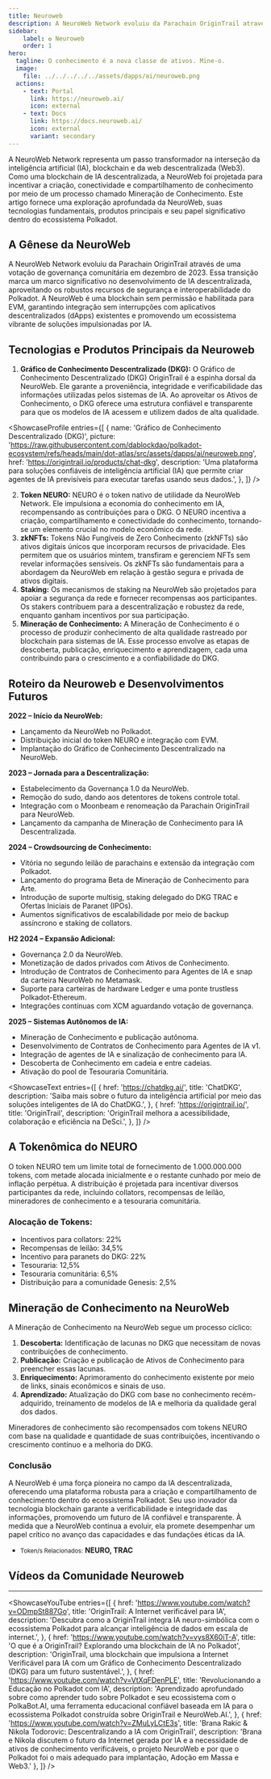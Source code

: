 ```yaml
---
title: Neuroweb
description: A NeuroWeb Network evoluiu da Parachain OriginTrail através de uma votação de governança comunitária em dezembro de 2023.
sidebar:
    label: ✪ Neuroweb
    order: 1
hero:
  tagline: O conhecimento é a nova classe de ativos. Mine-o.
  image: 
    file: ../../../../../assets/dapps/ai/neuroweb.png
  actions:
    - text: Portal
      link: https://neuroweb.ai/
      icon: external
    - text: Docs
      link: https://docs.neuroweb.ai/
      icon: external
      variant: secondary
---
```



A NeuroWeb Network representa um passo transformador na interseção da inteligência artificial (IA), blockchain e da web descentralizada (Web3). Como uma blockchain de IA descentralizada, a NeuroWeb foi projetada para incentivar a criação, conectividade e compartilhamento de conhecimento por meio de um processo chamado Mineração de Conhecimento. Este artigo fornece uma exploração aprofundada da NeuroWeb, suas tecnologias fundamentais, produtos principais e seu papel significativo dentro do ecossistema Polkadot.

## A Gênese da NeuroWeb
A NeuroWeb Network evoluiu da Parachain OriginTrail através de uma votação de governança comunitária em dezembro de 2023. Essa transição marca um marco significativo no desenvolvimento de IA descentralizada, aproveitando os robustos recursos de segurança e interoperabilidade do Polkadot. A NeuroWeb é uma blockchain sem permissão e habilitada para EVM, garantindo integração sem interrupções com aplicativos descentralizados (dApps) existentes e promovendo um ecossistema vibrante de soluções impulsionadas por IA.

## Tecnologias e Produtos Principais da Neuroweb
1. **Gráfico de Conhecimento Descentralizado (DKG):** O Gráfico de Conhecimento Descentralizado (DKG) OriginTrail é a espinha dorsal da NeuroWeb. Ele garante a proveniência, integridade e verificabilidade das informações utilizadas pelos sistemas de IA. Ao aproveitar os Ativos de Conhecimento, o DKG oferece uma estrutura confiável e transparente para que os modelos de IA acessem e utilizem dados de alta qualidade.

<ShowcaseProfile
  entries={[
    {
      name: 'Gráfico de Conhecimento Descentralizado (DKG)',
      picture: 'https://raw.githubusercontent.com/dablockdao/polkadot-ecosystem/refs/heads/main/dot-atlas/src/assets/dapps/ai/neuroweb.png',
      href: 'https://origintrail.io/products/chat-dkg',
      description: 'Uma plataforma para soluções confiáveis de inteligência artificial (IA) que permite criar agentes de IA previsíveis para executar tarefas usando seus dados.',
    },
  ]}
/>

2. **Token NEURO:** NEURO é o token nativo de utilidade da NeuroWeb Network. Ele impulsiona a economia do conhecimento em IA, recompensando as contribuições para o DKG. O NEURO incentiva a criação, compartilhamento e conectividade do conhecimento, tornando-se um elemento crucial no modelo econômico da rede.
3. **zkNFTs:** Tokens Não Fungíveis de Zero Conhecimento (zkNFTs) são ativos digitais únicos que incorporam recursos de privacidade. Eles permitem que os usuários mintem, transfiram e gerenciem NFTs sem revelar informações sensíveis. Os zkNFTs são fundamentais para a abordagem da NeuroWeb em relação à gestão segura e privada de ativos digitais.
4. **Staking:** Os mecanismos de staking na NeuroWeb são projetados para apoiar a segurança da rede e fornecer recompensas aos participantes. Os stakers contribuem para a descentralização e robustez da rede, enquanto ganham incentivos por sua participação.
5. **Mineração de Conhecimento:** A Mineração de Conhecimento é o processo de produzir conhecimento de alta qualidade rastreado por blockchain para sistemas de IA. Esse processo envolve as etapas de descoberta, publicação, enriquecimento e aprendizagem, cada uma contribuindo para o crescimento e a confiabilidade do DKG.

## Roteiro da Neuroweb e Desenvolvimentos Futuros
**2022 – Início da NeuroWeb:**
- Lançamento da NeuroWeb no Polkadot.
- Distribuição inicial do token NEURO e integração com EVM.
- Implantação do Gráfico de Conhecimento Descentralizado na NeuroWeb.

**2023 – Jornada para a Descentralização:**
- Estabelecimento da Governança 1.0 da NeuroWeb.
- Remoção do sudo, dando aos detentores de tokens controle total.
- Integração com o Moonbeam e renomeação da Parachain OriginTrail para NeuroWeb.
- Lançamento da campanha de Mineração de Conhecimento para IA Descentralizada.

**2024 – Crowdsourcing de Conhecimento:**
- Vitória no segundo leilão de parachains e extensão da integração com Polkadot.
- Lançamento do programa Beta de Mineração de Conhecimento para Arte.
- Introdução de suporte multisig, staking delegado do DKG TRAC e Ofertas Iniciais de Paranet (IPOs).
- Aumentos significativos de escalabilidade por meio de backup assíncrono e staking de collators.

**H2 2024 – Expansão Adicional:**
- Governança 2.0 da NeuroWeb.
- Monetização de dados privados com Ativos de Conhecimento.
- Introdução de Contratos de Conhecimento para Agentes de IA e snap da carteira NeuroWeb no Metamask.
- Suporte para carteiras de hardware Ledger e uma ponte trustless Polkadot-Ethereum.
- Integrações contínuas com XCM aguardando votação de governança.

**2025 – Sistemas Autônomos de IA:**
- Mineração de Conhecimento e publicação autônoma.
- Desenvolvimento de Contratos de Conhecimento para Agentes de IA v1.
- Integração de agentes de IA e sinalização de conhecimento para IA.
- Descoberta de Conhecimento em cadeia e entre cadeias.
- Ativação do pool de Tesouraria Comunitária.

<ShowcaseText
  entries={[
    {
      href: 'https://chatdkg.ai/',
      title: 'ChatDKG',
      description: 'Saiba mais sobre o futuro da inteligência artificial por meio das soluções inteligentes de IA do ChatDKG.',
    },
        {
      href: 'https://origintrail.io/',
      title: 'OriginTrail',
      description: 'OriginTrail melhora a acessibilidade, colaboração e eficiência na DeSci.',
    },
  ]}
/>

## A Tokenômica do NEURO
O token NEURO tem um limite total de fornecimento de 1.000.000.000 tokens, com metade alocada inicialmente e o restante cunhado por meio de inflação perpétua. A distribuição é projetada para incentivar diversos participantes da rede, incluindo collators, recompensas de leilão, mineradores de conhecimento e a tesouraria comunitária.

### **Alocação de Tokens:**
- Incentivos para collators: 22%
- Recompensas de leilão: 34,5%
- Incentivo para paranets do DKG: 22%
- Tesouraria: 12,5%
- Tesouraria comunitária: 6,5%
- Distribuição para a comunidade Genesis: 2,5%

## Mineração de Conhecimento na NeuroWeb
A Mineração de Conhecimento na NeuroWeb segue um processo cíclico:
1. **Descoberta:** Identificação de lacunas no DKG que necessitam de novas contribuições de conhecimento.
2. **Publicação:** Criação e publicação de Ativos de Conhecimento para preencher essas lacunas.
3. **Enriquecimento:** Aprimoramento do conhecimento existente por meio de links, sinais econômicos e sinais de uso.
4. **Aprendizado:** Atualização do DKG com base no conhecimento recém-adquirido, treinamento de modelos de IA e melhoria da qualidade geral dos dados.

Mineradores de conhecimento são recompensados com tokens NEURO com base na qualidade e quantidade de suas contribuições, incentivando o crescimento contínuo e a melhoria do DKG.

### Conclusão
A NeuroWeb é uma força pioneira no campo da IA descentralizada, oferecendo uma plataforma robusta para a criação e compartilhamento de conhecimento dentro do ecossistema Polkadot. Seu uso inovador da tecnologia blockchain garante a verificabilidade e integridade das informações, promovendo um futuro de IA confiável e transparente. À medida que a NeuroWeb continua a evoluir, ela promete desempenhar um papel crítico no avanço das capacidades e das fundações éticas da IA.

- <small>Token/s Relacionados:</small> **NEURO, TRAC**

## Vídeos da Comunidade Neuroweb
------------
<ShowcaseYouTube
  entries={[
              {
      href: 'https://www.youtube.com/watch?v=ODmpSt887Go',
      title: 'OriginTrail: A Internet verificável para IA',
      description: 'Descubra como a OriginTrail integra IA neuro-simbólica com o ecossistema Polkadot para alcançar inteligência de dados em escala de internet.',
          },
              {
      href: 'https://www.youtube.com/watch?v=vys8X60iT-A',
      title: 'O que é a OriginTrail? Explorando uma blockchain de IA no Polkadot',
      description: 'OriginTrail, uma blockchain que impulsiona a Internet Verificável para IA com um Gráfico de Conhecimento Descentralizado (DKG) para um futuro sustentável.',
          },
                        {
      href: 'https://www.youtube.com/watch?v=VtXqFDenPLE',
      title: 'Revolucionando a Educação no Polkadot com IA',
      description: 'Aprendizado aprofundado sobre como aprender tudo sobre Polkadot e seu ecossistema com o PolkaBot.AI, uma ferramenta educacional confiável baseada em IA para o ecossistema Polkadot construída sobre OriginTrail e NeuroWeb.AI.',
          },
                                  {
      href: 'https://www.youtube.com/watch?v=ZMuLyLCtE3s',
      title: 'Brana Rakic & Nikola Todorovic: Descentralizando a IA com OriginTrail',
      description: 'Brana e Nikola discutem o futuro da Internet gerada por IA e a necessidade de ativos de conhecimento verificáveis, o projeto NeuroWeb e por que o Polkadot foi o mais adequado para implantação, Adoção em Massa e Web3.'
          },
  ]} />
